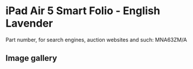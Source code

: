# iPad Air 5 Smart Folio - English Lavender

Part number, for search engines, auction websites and such: MNA63ZM/A

## Image gallery

<div style={{ width: "768px" }}>
  <GalleryComponent
    images={[
      {
        original: "/everysource/MNA63",
        thumbnail: "/everypreview/MNA63",
      },
      {
        original: "/everysource/MNA63_AV1",
        thumbnail: "/everypreview/MNA63_AV1",
      },
      {
        original: "/everysource/MNA63_AV2",
        thumbnail: "/everypreview/MNA63_AV2",
      }
    ]}
  />
</div>